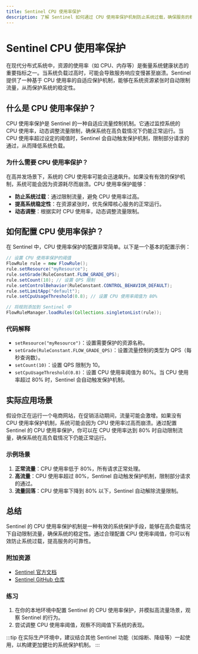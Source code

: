 ```yaml
---
title: Sentinel CPU 使用率保护
description: 了解 Sentinel 如何通过 CPU 使用率保护机制防止系统过载，确保服务的稳定性。
---
```


# Sentinel CPU 使用率保护

在现代分布式系统中，资源的使用率（如 CPU、内存等）是衡量系统健康状态的重要指标之一。当系统负载过高时，可能会导致服务响应变慢甚至崩溃。Sentinel 提供了一种基于 CPU 使用率的自适应保护机制，能够在系统资源紧张时自动限制流量，从而保护系统的稳定性。

## 什么是 CPU 使用率保护？

CPU 使用率保护是 Sentinel 的一种自适应流量控制机制。它通过监控系统的 CPU 使用率，动态调整流量限制，确保系统在高负载情况下仍能正常运行。当 CPU 使用率超过设定的阈值时，Sentinel 会自动触发保护机制，限制部分请求的通过，从而降低系统负载。

### 为什么需要 CPU 使用率保护？

在高并发场景下，系统的 CPU 使用率可能会迅速飙升。如果没有有效的保护机制，系统可能会因为资源耗尽而崩溃。CPU 使用率保护能够：

- **防止系统过载**：通过限制流量，避免 CPU 使用率过高。
- **提高系统稳定性**：在资源紧张时，优先保障核心服务的正常运行。
- **动态调整**：根据实时 CPU 使用率，动态调整流量限制。

## 如何配置 CPU 使用率保护？

在 Sentinel 中，CPU 使用率保护的配置非常简单。以下是一个基本的配置示例：

```java
// 设置 CPU 使用率保护的阈值
FlowRule rule = new FlowRule();
rule.setResource("myResource");
rule.setGrade(RuleConstant.FLOW_GRADE_QPS);
rule.setCount(10); // 设置 QPS 限制
rule.setControlBehavior(RuleConstant.CONTROL_BEHAVIOR_DEFAULT);
rule.setLimitApp("default");
rule.setCpuUsageThreshold(0.8); // 设置 CPU 使用率阈值为 80%

// 将规则添加到 Sentinel 中
FlowRuleManager.loadRules(Collections.singletonList(rule));
```

### 代码解释

- `setResource("myResource")`：设置需要保护的资源名称。
- `setGrade(RuleConstant.FLOW_GRADE_QPS)`：设置流量控制的类型为 QPS（每秒查询数）。
- `setCount(10)`：设置 QPS 限制为 10。
- `setCpuUsageThreshold(0.8)`：设置 CPU 使用率阈值为 80%。当 CPU 使用率超过 80% 时，Sentinel 会自动触发保护机制。

## 实际应用场景

假设你正在运行一个电商网站，在促销活动期间，流量可能会激增。如果没有 CPU 使用率保护机制，系统可能会因为 CPU 使用率过高而崩溃。通过配置 Sentinel 的 CPU 使用率保护，你可以在 CPU 使用率达到 80% 时自动限制流量，确保系统在高负载情况下仍能正常运行。

### 示例场景

1. **正常流量**：CPU 使用率低于 80%，所有请求正常处理。
2. **高流量**：CPU 使用率超过 80%，Sentinel 自动触发保护机制，限制部分请求的通过。
3. **流量回落**：CPU 使用率下降到 80% 以下，Sentinel 自动解除流量限制。

## 总结

Sentinel 的 CPU 使用率保护机制是一种有效的系统保护手段，能够在高负载情况下自动限制流量，确保系统的稳定性。通过合理配置 CPU 使用率阈值，你可以有效防止系统过载，提高服务的可靠性。

### 附加资源

- [Sentinel 官方文档](https://sentinelguard.io/)
- [Sentinel GitHub 仓库](https://github.com/alibaba/Sentinel)

### 练习

1. 在你的本地环境中配置 Sentinel 的 CPU 使用率保护，并模拟高流量场景，观察 Sentinel 的行为。
2. 尝试调整 CPU 使用率阈值，观察不同阈值下系统的表现。

:::tip
在实际生产环境中，建议结合其他 Sentinel 功能（如熔断、降级等）一起使用，以构建更加健壮的系统保护机制。
:::